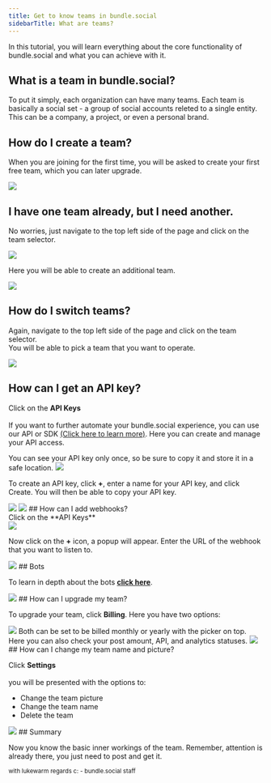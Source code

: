 ```yaml
---
title: Get to know teams in bundle.social
sidebarTitle: What are teams?
---
```


In this tutorial, you will learn everything about the core functionality of bundle.social and what you can achieve with it.

## What is a team in bundle.social?

To put it simply, each organization can have many teams. Each team is basically a social set - a group of social accounts releted to a single entity. This can be a company, a project, or even a personal brand.

## How do I create a team?

When you are joining for the first time, you will be asked to create your first free team, which you can later upgrade.

<Frame type='glass'>
  <img src='/images/knowledge/teams/001_teams.png' />
</Frame>

## I have one team already, but I need another.

No worries, just navigate to the top left side of the page and click on the team selector.

<Frame type='glass'>
  <img src='/images/knowledge/teams/002_teams.png' />
</Frame>

Here you will be able to create an additional team.

<Frame type='glass'>
  <img src='/images/knowledge/teams/003_teams.png' />
</Frame>

## How do I switch teams?

Again, navigate to the top left side of the page and click on the team selector.<br />
You will be able to pick a team that you want to operate.

<Frame type='glass'>
  <img src='/images/knowledge/teams/004_teams.png' />
</Frame>


## How can I get an API key?

Click on the **API Keys** <br /><br/>
If you want to further automate your bundle.social experience, you can use our API or SDK
[(Click here to learn more)](/api-reference/introduction).
Here you can create and manage your API access.

<Warning>
  You can see your API key only once, so be sure to copy it and store it in a
  safe location.
</Warning>

<Frame type='glass'>
  <img src='/images/knowledge/teams/008_teams.png' />
</Frame>

To create an API key, click **+**, enter a name for your API key, and click Create. You will then be able to copy your API key.

<CardGroup cols={2}>
  <Card>
    <Frame type='glass'>
      <img src='/images/knowledge/teams/009_teams.png' />
    </Frame>
  </Card>
  <Card>
    <Frame type='glass'>
      <img src='/images/knowledge/teams/010_teams.png' />
    </Frame>
  </Card>
</CardGroup>
## How can I add webhooks? <br />
Click on the **API Keys** <br />

<Frame type='glass'>
  <img src='/images/knowledge/teams/011_teams.png' />
</Frame>

Now click on the **+** icon, a popup will appear. Enter the URL of the webhook that you want to listen to.

<Frame type='glass'>
  <img src='/images/knowledge/teams/012_teams.png' />
</Frame>
## Bots

To learn in depth about the bots [**click here**](/knowledge/posts/dc-slack-bots).

<Frame type='glass'>
  <img src='/images/knowledge/teams/013_teams.png' />
</Frame>
## How can I upgrade my team?

To upgrade your team, click **Billing**. Here you have two options:

<Frame type='glass'>
  <img src='/images/knowledge/teams/014_teams.png' />
</Frame>
Both can be set to be billed monthly or yearly with the picker on top. Here you can
also check your post amount, API, and analytics statuses.
<Frame type='glass'>
  <img src='/images/knowledge/teams/015_teams.png' />
</Frame>
## How can I change my team name and picture?

Click **Settings** <br/> <br/>
you will be presented with the options to:

- Change the team picture
- Change the team name
- Delete the team

<Frame type='glass'>
  <img src='/images/knowledge/teams/016_teams.png' />
</Frame>
## Summary

Now you know the basic inner workings of the team. Remember, attention is already there, you just need to post and get it.

<sub>with lukewarm regards c: - bundle.social staff</sub>
